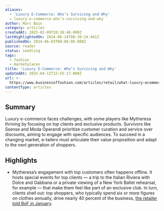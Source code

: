 ```yaml
---
aliases:
  - 'Luxury E-Commerce: Who’s Surviving and Why'
  - luxury-e-commerce-who’s-surviving-and-why
author: Marc Bain
category: articles
createdAt: 2025-02-09T20:38:40.000Z
lastHighlightedOn: 2024-06-14T08:30:24.941Z
publishedOn: 2024-06-03T00:00:00.000Z
source: reader
status: seedling
tags:
  - fashion
  - marketplaces
title: 'Luxury E-Commerce: Who’s Surviving and Why'
updatedAt: 2025-04-12T15:55:17.000Z
url: >-
  https://www.businessoffashion.com/articles/retail/what-luxury-ecommerce-survivors-get-right/?utm_source=newsletter_technology&utm_medium=email&utm_campaign=Technology_050624&utm_term=MK6EU5U6JNF6VMHTTABSUF7TVA&utm_content=top_story_1_cta
contentType: articles
---
```

## Summary

Luxury e-commerce faces challenges, with some players like Mytheresa thriving by focusing on top clients and exclusive products. Survivors like Ssense and Moda Operandi prioritize customer curation and service over discounts, aiming to engage with specific audiences. To succeed in a changing market, e-tailers must articulate their value proposition and adapt to the next generation of shoppers.

## Highlights

- Mytheresa’s engagement with top customers often happens offline. It hosts special events for top clients — a trip to the Italian Riviera with Dolce and Gabbana or a private viewing of a New York Ballet rehearsal, for example — that make them feel like part of an exclusive club. In turn, clients shell out: top shoppers, who typically spend six or more figures on clothes annually, drive nearly 40 percent of the business, [the retailer told BoF in January](https://www.businessoffashion.com/case-studies/luxury/top-one-percent-wealthy-customers-gucci-mytheresa-tiffany/#:~:text=As%20growth%20of%20the%20broader,a%20strategic%20focus%20for%20brands.).
